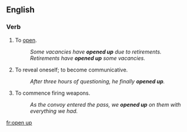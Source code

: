 ==English==
===Verb===
{{en-verb|inf=to [[open]] [[up]]|opens up|opening up|opened up}}

# {{intransitive|transitive}} To [[open]].
#: ''Some vacancies have '''opened up''' due to retirements.''
#: ''Retirements have '''opened  up''' some vacancies.''
# {{intransitive}} To reveal oneself; to become communicative.
#: ''After three hours of questioning, he finally '''opened up'''.''
# {{intransitive}} To commence firing weapons.
#: ''As the convoy entered the pass, we '''opened up''' on them with everything we had.''

[[fr:open up]]